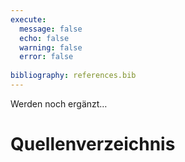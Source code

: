 ```yaml
---
execute:
  message: false
  echo: false
  warning: false
  error: false
  
bibliography: references.bib
---
```

Werden noch ergänzt...

# Quellenverzeichnis
::: {#refs}
:::
